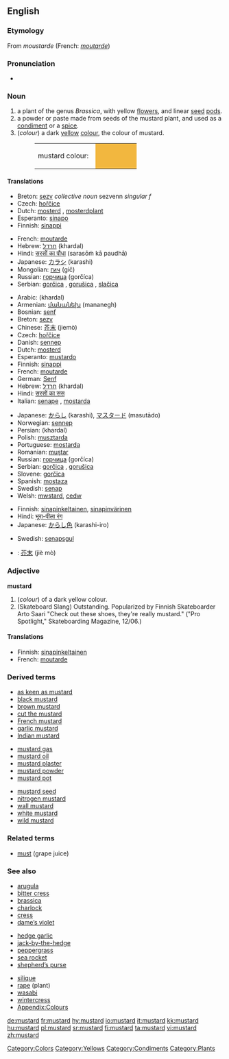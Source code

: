 {{wikipedia|dab=mustard}}
==English==

===Etymology===
From {{OF.}} ''moustarde'' (French: ''[[moutarde]]'')

===Pronunciation===
*{{audio|en-us-mustard.ogg|Audio (US)}}

===Noun===
{{en-noun}}

# <!--NPlant-->a plant of the genus ''Brassica'', with yellow [[flower]]s, and linear [[seed]] [[pod]]s.
# <!--NCondiment-->a powder or paste made from seeds of the mustard plant, and used as a [[condiment]] or a [[spice]].
# <!--NColour-->(''colour'') a dark [[yellow]] [[color|colour]], the colour of mustard.
#:<table><tr><td>mustard colour: &nbsp;</td><td bgcolor="#F2B73F" width="80">&nbsp; </td></tr></table>

====Translations====
{{trans-top|plant}}
*Breton: [[sezv]] ''collective noun'' sezvenn ''singular f''
*Czech: [[hořčice]] {{f}}
*Dutch: [[mosterd]] {{m}}, [[mosterdplant]] {{m}}
*Esperanto: [[sinapo]]
*Finnish: [[sinappi]]
{{trans-mid}}
*French: [[moutarde]] {{f}}
*Hebrew: [[חרדל]] (khardal) {{m}}
*Hindi: [[सरसों का पौधा]] (sarasōṁ kā paudhā) {{f}}
*Japanese: [[カラシ]] (karashi)
*Mongolian: [[гич]] (gič)
*Russian: [[горчица]] (gorčíca) {{f}}
*Serbian: [[gorčica]] {{f}}, [[gorušica]] {{f}}, [[slačica]] {{f}}
{{trans-bottom}}

{{trans-top|condiment}}
*Arabic: {{ARchar|[[خردل]]}} (khardal) {{m}}
*Armenian: [[մանանեխ]] (mananegh)
*Bosnian: [[senf#Bosnian|senf]] {{m}}
*Breton: [[sezv]] {{m}}
*Chinese: [[芥末]] (jiemò)
*Czech: [[hořčice]] {{f}}
*Danish: [[sennep]] {{g|Danish}}
*Dutch: [[mosterd]] {{m}}
*Esperanto: [[mustardo]]
*Finnish: [[sinappi]]
*French: [[moutarde]] {{f}}
*German: [[Senf]] {{m}}
*Hebrew: [[חרדל]] (khardal) {{m}}
*Hindi: [[सरसों का सस]] {{m}}
*Italian: [[senape]] {{f}}, [[mostarda]] {{f}}
{{trans-mid}}
*Japanese: [[からし]] (karashi), [[マスタード]] (masutādo)
*Norwegian: [[sennep]] {{italbrac|Bokmål}}
*Persian: {{FAchar|[[خردل]]}} (khardal)
*Polish: [[musztarda]] {{f}}
*Portuguese: [[mostarda]] {{f}}
*Romanian: [[muştar]] {{n}}
*Russian: [[горчица]] (gorčíca) {{f}}
*Serbian: [[gorčica]] {{f}}, [[gorušica]] {{f}}
*Slovene: [[gorčica]] {{f}}
*Spanish: [[mostaza]] {{f}}
*Swedish: [[senap]] {{n}}
*Welsh: [[mwstard]], [[cedw]] {{g|Welsh}}
{{trans-bottom}}

{{trans-top|colour}}
*Finnish: [[sinapinkeltainen]], [[sinapinvärinen]]
*Hindi: [[भूरा-पीला रंग]] {{m}}
*Japanese: [[からし色]] (karashi-iro)
{{trans-mid}}
*Swedish: [[senapsgul]]
{{trans-bottom}}

{{checktrans}}
<!--Remove this section once all of the translations below have been moved into the tables above.-->
{{trans-top|translations to be checked}}
*{{ttbc|Chinese}}: [[芥末]] (jiè mò)
{{trans-bottom}}

===Adjective===
'''mustard'''

# <!--AdjColour-->(''colour'') of a dark yellow colour.
#  (Skateboard Slang)  Outstanding.  Popularized by Finnish Skateboarder Arto Saari "Check out these shoes, they're really mustard." ("Pro Spotlight,"  Skateboarding Magazine, 12/06.)

====Translations====
{{trans-top|of the colour of mustard}}
*Finnish: [[sinapinkeltainen]]
*French: [[moutarde]]
{{trans-mid}}
{{trans-bottom}}

===Derived terms===
{{top3}}
*[[as keen as mustard]]
*[[black mustard]]
*[[brown mustard]]
*[[cut the mustard]]
*[[French mustard]]
*[[garlic mustard]]
*[[Indian mustard]]
{{mid3}}
*[[mustard gas]]
*[[mustard oil]]
*[[mustard plaster]]
*[[mustard powder]]
*[[mustard pot]]
{{mid3}}
*[[mustard seed]]
*[[nitrogen mustard]]
*[[wall mustard]]
*[[white mustard]]
*[[wild mustard]]
{{bottom}}

===Related terms===
*[[must]] (grape juice)

===See also===
{{top3}}
*[[arugula]]
*[[bitter cress]]
*[[brassica]]
*[[charlock]]
*[[cress]]
*[[dame’s violet]]
{{mid3}}
*[[hedge garlic]]
*[[jack-by-the-hedge]]
*[[peppergrass]]
*[[sea rocket]]
*[[shepherd’s purse]]
{{mid3}}
*[[silique]]
*[[rape]] (plant)
*[[wasabi]]
*[[wintercress]]
*[[Wiktionary_Appendix:Colours|Appendix:Colours]]
{{bottom}}

[[Category:Colors]]
[[Category:Yellows]]
[[Category:Condiments]]
[[Category:Plants]]

[[de:mustard]]
[[fr:mustard]]
[[hy:mustard]]
[[io:mustard]]
[[it:mustard]]
[[kk:mustard]]
[[hu:mustard]]
[[pl:mustard]]
[[sr:mustard]]
[[fi:mustard]]
[[ta:mustard]]
[[vi:mustard]]
[[zh:mustard]]